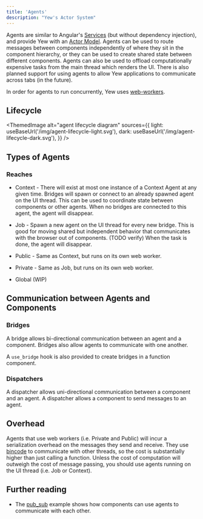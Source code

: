 ```yaml
---
title: 'Agents'
description: "Yew's Actor System"
---
```



Agents are similar to Angular's [Services](https://angular.io/guide/architecture-services)
\(but without dependency injection\), and provide Yew with an
[Actor Model](https://en.wikipedia.org/wiki/Actor_model). Agents can be used to route messages
between components independently of where they sit in the component hierarchy, or they can be used
to create shared state between different components. Agents can also be used to offload
computationally expensive tasks from the main thread which renders the UI. There is also planned
support for using agents to allow Yew applications to communicate across tabs \(in the future\).

In order for agents to run concurrently, Yew uses
[web-workers](https://developer.mozilla.org/en-US/docs/Web/API/Web_Workers_API/Using_web_workers).

## Lifecycle

<ThemedImage
    alt="agent lifecycle diagram"
    sources={{
        light: useBaseUrl('/img/agent-lifecycle-light.svg'),
        dark: useBaseUrl('/img/agent-lifecycle-dark.svg'),
    }}
/>

## Types of Agents

### Reaches

-   Context - There will exist at most one instance of a Context Agent at any given time. Bridges will
    spawn or connect to an already spawned agent on the UI thread. This can be used to coordinate
    state between components or other agents. When no bridges are connected to this agent, the agent
    will disappear.

-   Job - Spawn a new agent on the UI thread for every new bridge. This is good for moving shared but
    independent behavior that communicates with the browser out of components. \(TODO verify\) When
    the task is done, the agent will disappear.

-   Public - Same as Context, but runs on its own web worker.

-   Private - Same as Job, but runs on its own web worker.

-   Global \(WIP\)

## Communication between Agents and Components

### Bridges

A bridge allows bi-directional communication between an agent and a component. Bridges also allow agents to communicate with one another.

A `use_bridge` hook is also provided to create bridges in a function component.

### Dispatchers

A dispatcher allows uni-directional communication between a component and an agent. A dispatcher allows a component to send messages to an agent.

## Overhead

Agents that use web workers \(i.e. Private and Public\) will incur a serialization overhead on the
messages they send and receive. They use [bincode](https://github.com/servo/bincode) to communicate
with other threads, so the cost is substantially higher than just calling a function. Unless the
cost of computation will outweigh the cost of message passing, you should use agents running on the
UI thread \(i.e. Job or Context\).

## Further reading

-   The [pub_sub](https://github.com/yewstack/yew/tree/yew-v0.19.3/examples/pub_sub) example shows how
    components can use agents to communicate with each other.

